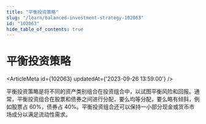 ```yaml
---
title: "平衡投资策略"
slug: "/learn/balanced-investment-strategy-102063"
id: "102063"
hide_table_of_contents: true
---
```



# 平衡投资策略

<ArticleMeta id={102063} updatedAt={'2023-09-26 13:59:00'} />
<div className='border-solid border-b border-t-0 my-4 border-[var(--ifm-color-gray-300)]' />

平衡投资策略是将不同的资产类别组合在投资组合中，以试图平衡风险和回报。通常，平衡投资组合在股票和债券之间进行分配，要么均等分配，要么略有倾斜，例如股票占 60%，债券占 40%。平衡投资组合还可以保持一小部分现金或货币市场成分以满足流动性需求。
